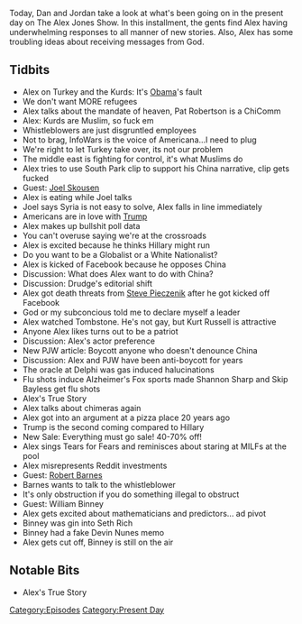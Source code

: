 {{DEFAULTSORT:
    #_EPISODE_0354:October 8-9, 2019
}}{{Episode
    | title             = October 8-9, 2019
    | caption           = Listen to this episode on [https://knowledgefight.libsyn.com/knowledge-fight-october-8-9-2019 Libsyn] [https://open.spotify.com/episode/4SomhCEiBMMJ2zdLGiGHmE Spotify], Read the [[Transcript/354: October 8-9, 2019|Unofficial Transcript]]
    | episodeNumber     = 354
    | length            = 01:39:07
    | airDate           = October 11, 2019
    | coverageStartDate = October 8, 2019
    | coverageEndDate   = October 9, 2019
    | episodeType       = [[:Category:Present Day|Present Day]]
    | appearance        = [[Pat Robertson]], [[Joel Skousen]], [[Shannon Sharp]], [[Skip Bayless]], [[Robert Barnes]], [[William Binney]]
    | previousEpisode   = [[353: Mark Richards Pt. 11]]
    | nextEpisode       = [[355: April 18, 2013]]
}}

{{Stub}}

Today, Dan and Jordan take a look at what's been going on in the present day on The Alex Jones Show. In this installment, the gents find Alex having underwhelming responses to all manner of new stories. Also, Alex has some troubling ideas about receiving messages from God.

==Tidbits==

*Alex on Turkey and the Kurds: It's [[Barack Obama|Obama]]'s fault
*We don't want MORE refugees
*Alex talks about the mandate of heaven, Pat Robertson is a ChiComm
*Alex: Kurds are Muslim, so fuck em
*Whistleblowers are just disgruntled employees
*Not to brag, InfoWars is the voice of Americana...I need to plug
*We're right to let Turkey take over, its not our problem
*The middle east is fighting for control, it's what Muslims do
*Alex tries to use South Park clip to support his China narrative, clip gets fucked
*Guest: [[Joel Skousen]]
*Alex is eating while Joel talks
*Joel says Syria is not easy to solve, Alex falls in line immediately
*Americans are in love with [[Donald Trump|Trump]]
*Alex makes up bullshit poll data
*You can't overuse saying we're at the crossroads
*Alex is excited because he thinks Hillary might run
*Do you want to be a Globalist or a White Nationalist?
*Alex is kicked of Facebook because he opposes China
*Discussion: What does Alex want to do with China?
*Discussion: Drudge's editorial shift
*Alex got death threats from [[Steve Pieczenik]] after he got kicked off Facebook
*God or my subconcious told me to declare myself a leader
*Alex watched Tombstone. He's not gay, but Kurt Russell is attractive
*Anyone Alex likes turns out to be a patriot
*Discussion: Alex's actor preference
*New PJW article: Boycott anyone who doesn't denounce China
*Discussion: Alex and PJW have been anti-boycott for years
*The oracle at Delphi was gas induced halucinations
*Flu shots induce Alzheimer's Fox sports made Shannon Sharp and Skip Bayless get flu shots
*Alex's True Story
*Alex talks about chimeras again
*Alex got into an argument at a pizza place 20 years ago
*Trump is the second coming compared to Hillary
*New Sale: Everything must go sale! 40-70% off!
*Alex sings Tears for Fears and reminisces about staring at MILFs at the pool
*Alex misrepresents Reddit investments
*Guest: [[Robert Barnes]]
*Barnes wants to talk to the whistleblower
*It's only obstruction if you do something illegal to obstruct
*Guest: William Binney
*Alex gets excited about mathematicians and predictors... ad pivot
*Binney was gin into Seth Rich
*Binney had a fake Devin Nunes memo
*Alex gets cut off, Binney is still on the air

==Notable Bits==

*Alex's True Story

[[Category:Episodes]]
[[Category:Present Day]]
